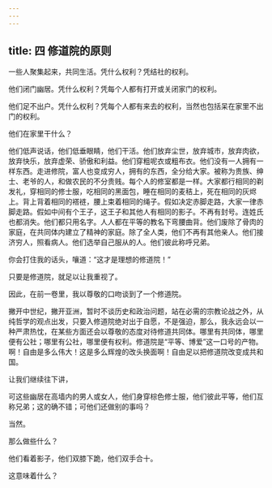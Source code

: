 ```yaml
---
---
---
```

title: 四 修道院的原则
---




一些人聚集起来，共同生活。凭什么权利？凭结社的权利。

他们闭门幽居。凭什么权利？凭每个人都有打开或关闭家门的权利。

他们足不出户。凭什么权利？凭每个人都有来去的权利，当然也包括呆在家里不出门的权利。

他们在家里干什么？

他们低声说话，他们低垂眼睛，他们干活。他们放弃尘世，放弃城市，放弃肉欲，放弃快乐，放弃虚荣、骄傲和利益。他们穿粗呢衣或粗布衣。他们没有一人拥有一样东西。走进修院，富人也变成穷人，拥有的东西，全分给大家。被称为贵族、绅士、老爷的人，和做农民的不分贵贱。每个人的修室都是一样。大家都行相同的剃发礼，穿相同的修士服，吃相同的黑面包，睡在相同的麦秸上，死在相同的灰烬上。背上背着相同的褡裢，腰上束着相同的绳子。假如决定赤脚走路，大家一律赤脚走路。假如中间有个王子，这王子和其他人有相同的影子。不再有封号。连姓氏也都消失。他们都只用名字。人人都在平等的教名下弯腰曲背。他们废除了骨肉的家庭，在共同体内建立了精神的家庭。除了全人类，他们不再有其他亲人。他们接济穷人，照看病人。他们选举自己服从的人。他们彼此称呼兄弟。

你会打住我的话头，嚷道：“这才是理想的修道院！”

只要是修道院，就足以让我重视了。

因此，在前一卷里，我以尊敬的口吻谈到了一个修道院。

撇开中世纪，撇开亚洲，暂时不谈历史和政治问题，站在必需的宗教论战之外，从纯哲学的观点出发，只要入修道院绝对出于自愿，不是强迫，那么，我永远会以一种严肃热忱，在某些方面还会以尊敬的态度对待修道共同体。哪里有共同体，哪里便有公社；哪里有公社，哪里便有权利。修道院是“平等、博爱”这一口号的产物。啊！自由是多么伟大！这是多么辉煌的改头换面啊！自由足以把修道院改变成共和国。

让我们继续往下讲，

可这些幽居在高墙内的男人或女人，他们身穿棕色修士服，他们彼此平等，他们互称兄弟；这的确不错；可他们还做别的事吗？

当然。

那么做些什么？

他们看着影子，他们双膝下跪，他们双手合十。

这意味着什么？
